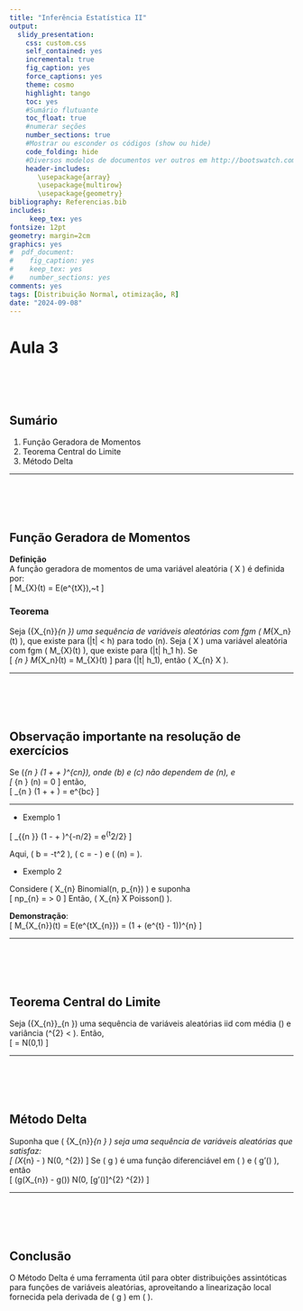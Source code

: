 ```yaml
---
title: "Inferência Estatística II"
output: 
  slidy_presentation:
    css: custom.css
    self_contained: yes
    incremental: true
    fig_caption: yes
    force_captions: yes
    theme: cosmo
    highlight: tango
    toc: yes
    #Sumário flutuante
    toc_float: true
    #numerar seções
    number_sections: true
    #Mostrar ou esconder os códigos (show ou hide)
    code_folding: hide
    #Diversos modelos de documentos ver outros em http://bootswatch.com/
    header-includes:
       \usepackage{array}
       \usepackage{multirow}
       \usepackage{geometry}
bibliography: Referencias.bib  
includes:
     keep_tex: yes
fontsize: 12pt
geometry: margin=2cm
graphics: yes
#  pdf_document:
#    fig_caption: yes
#    keep_tex: yes
#    number_sections: yes
comments: yes
tags: [Distribuição Normal, otimização, R]
date: "2024-09-08"
---
```


<style>
h2 {
  margin-top: 100px;  /* Ajuste a distância conforme necessário */
}
</style>


# Aula 3 {.aumenteTopMarginText}

## Sumário {.aumenteTopMarginText}

1. Função Geradora de Momentos
2. Teorema Central do Limite
3. Método Delta

---

## Função Geradora de Momentos {.aumenteTopMarginText}

**Definição**  
A função geradora de momentos de uma variável aleatória \( X \) é definida por:  
\[
M_{X}(t) = E(e^{tX}),~t \in \mathbb{R}
\]


### Teorema

Seja \(\{X_{n}\}_{n \geq 1}\) uma sequência de variáveis aleatórias com fgm \( M_{X_n}(t) \), que existe para \(|t| < h\) para todo \(n\). Seja \( X \) uma variável aleatória com fgm \( M_{X}(t) \), que existe para \(|t| \leq h_1 \leq h\). Se  
\[
\lim_{n \to \infty} M_{X_n}(t) = M_{X}(t)
\]
para \(|t| \leq h_1\), então \( X_{n} \overset{D}{\rightarrow} X \).

---

## Observação importante na resolução de exercícios

Se \(\lim_{n \to \infty} \left(1 + \frac{b}{n} + \frac{\psi(n)}{n}\right)^{cn}\), onde \(b\) e \(c\) não dependem de \(n\), e  
\[
\lim_{n \to \infty} \psi(n) = 0
\]
então,  
\[
\lim_{n \to \infty} \left(1 + \frac{b}{n} + \frac{\psi(n)}{cn}\right) = e^{bc}
\]

---

* Exemplo 1

\[
\lim_{{n \to \infty}} \left(1 - \frac{{t^2}}{{n}} + \frac{{t^2}}{{n^{3/2}}}\right)^{-n/2} = e^{t^2/2}
\]

Aqui, \( b = -t^2 \), \( c = -\frac{1}{2} \) e \( \psi(n) = \frac{{t^2}}{{\sqrt{n}}} \).


* Exemplo 2

Considere \( X_{n} \sim Binomial(n, p_{n}) \) e suponha  
\[
\lim np_{n} = \lambda > 0
\]
Então, \( X_{n} \overset{D}{\rightarrow} X \sim Poisson(\lambda) \).

**Demonstração**:  
\[
M_{X_{n}}(t) = E(e^{tX_{n}}) = \left(1 + \frac{\lambda}{n}(e^{t} - 1)\right)^{n} \Rightarrow \exp{\{\lambda(e^{t} - 1)\}}
\]

---

## Teorema Central do Limite

Seja \(\{X_{n}\}_{n \geq 1}\) uma sequência de variáveis aleatórias iid com média \(\mu\) e variância \(\sigma^{2} < \infty\). Então,  
\[
\frac{\sum X_{i} - n\mu}{\sqrt{n}\sigma} = \frac{\sqrt{n}(\bar{X}_{n} - \mu)}{\sigma} \overset{D}{\rightarrow} N(0,1)
\]

---

## Método Delta 

Suponha que \( \{X_{n}\}_{n \geq 1} \) seja uma sequência de variáveis aleatórias que satisfaz:  
\[
\sqrt{n}(X_{n} - \theta) \overset{D}{\rightarrow} N(0, \sigma^{2})
\]
Se \( g \) é uma função diferenciável em \( \theta \) e \( g'(\theta) \neq 0 \), então  
\[
\sqrt{n}(g(X_{n}) - g(\theta)) \overset{D}{\rightarrow} N(0, [g'(\theta)]^{2} \sigma^{2})
\]

---

## Conclusão

O Método Delta é uma ferramenta útil para obter distribuições assintóticas para funções de variáveis aleatórias, aproveitando a linearização local fornecida pela derivada de \( g \) em \( \theta \).